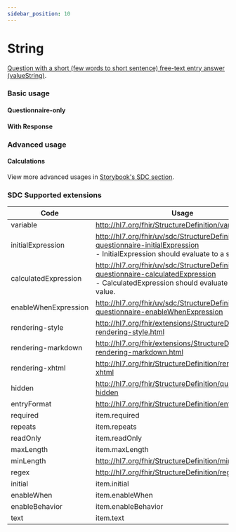 ```yaml
---
sidebar_position: 10
---
```



# String

[Question with a short (few words to short sentence) free-text entry answer (valueString)](https://hl7.org/fhir/r4/codesystem-item-type.html#item-type-string).

### Basic usage

#### Questionnaire-only

<IframeContainer storyId="itemtype-string--string-basic" initialHeight={140} />

#### With Response

<IframeContainer storyId="itemtype-string--string-basic-response" initialHeight={140} />

### Advanced usage

#### Calculations

<IframeContainer storyId="sdc-10-1-3-behavior-calculations-item-type-calculations--string-calculation" initialHeight={360} />

View more advanced usages in [Storybook's SDC section](https://smartforms.csiro.au/storybook/?path=/docs/sdc-overview--docs).

### SDC Supported extensions

| Code                 | Usage                                                                                                                                               |
|----------------------|-----------------------------------------------------------------------------------------------------------------------------------------------------|
| variable             | http://hl7.org/fhir/StructureDefinition/variable                                                                                                    |
| initialExpression    | http://hl7.org/fhir/uv/sdc/StructureDefinition/sdc-questionnaire-initialExpression<br/>- InitialExpression should evaluate to a string value.       |
| calculatedExpression | http://hl7.org/fhir/uv/sdc/StructureDefinition/sdc-questionnaire-calculatedExpression<br/>- CalculatedExpression should evaluate to a string value. |
| enableWhenExpression | http://hl7.org/fhir/uv/sdc/StructureDefinition/sdc-questionnaire-enableWhenExpression                                                               |
| rendering-style      | http://hl7.org/fhir/extensions/StructureDefinition-rendering-style.html                                                                             |
| rendering-markdown   | http://hl7.org/fhir/extensions/StructureDefinition-rendering-markdown.html                                                                          |
| rendering-xhtml      | http://hl7.org/fhir/StructureDefinition/rendering-xhtml                                                                                             |
| hidden               | http://hl7.org/fhir/StructureDefinition/questionnaire-hidden                                                                                        |
| entryFormat          | http://hl7.org/fhir/StructureDefinition/entryFormat                                                                                                 |
| required             | item.required                                                                                                                                       |
| repeats              | item.repeats                                                                                                                                        |
| readOnly             | item.readOnly                                                                                                                                       |
| maxLength            | item.maxLength                                                                                                                                      |
| minLength            | http://hl7.org/fhir/StructureDefinition/minLength                                                                                                   |
| regex                | http://hl7.org/fhir/StructureDefinition/regex                                                                                                       |
| initial              | item.initial                                                                                                                                        |
| enableWhen           | item.enableWhen                                                                                                                                     |
| enableBehavior       | item.enableBehavior                                                                                                                                 |
| text                 | item.text                                                                                                                                           |

